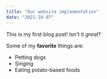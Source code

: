 ---
title: "Our website implementation"
date: "2021-10-07"
---
This is my first blog post! Isn't it *great*?

Some of my **favorite** things are:

* Petting dogs
* Singing
* Eating potato-based foods

